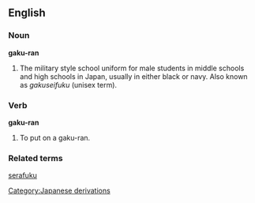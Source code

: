 ==English==

===Noun===
'''gaku-ran'''

#The military style school uniform for male students in middle schools and high schools in Japan, usually in either black or navy.  Also known as ''gakuseifuku'' (unisex term).

===Verb===
'''gaku-ran'''

#To put on a gaku-ran.

===Related terms===

[[serafuku]]

[[Category:Japanese derivations]]
